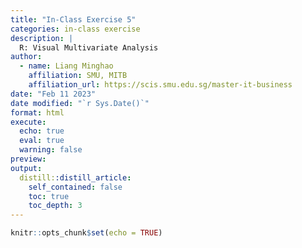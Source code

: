 ```yaml
---
title: "In-Class Exercise 5"
categories: in-class exercise
description: |
  R: Visual Multivariate Analysis
author:
  - name: Liang Minghao
    affiliation: SMU, MITB
    affiliation_url: https://scis.smu.edu.sg/master-it-business
date: "Feb 11 2023"
date modified: "`r Sys.Date()`"
format: html
execute: 
  echo: true
  eval: true
  warning: false
preview: 
output:
  distill::distill_article:
    self_contained: false
    toc: true
    toc_depth: 3
---
```


```r
knitr::opts_chunk$set(echo = TRUE)
```

